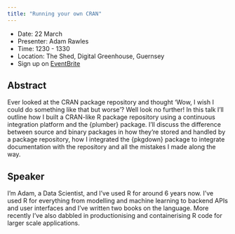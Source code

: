 ```yaml
---
title: "Running your own CRAN"
---
```


- Date: 22 March
- Presenter: Adam Rawles
- Time: 1230 - 1330
- Location: The Shed, Digital Greenhouse, Guernsey
- Sign up on [EventBrite](https://www.eventbrite.com/e/running-your-own-cran-tickets-556018866397)


## Abstract

Ever looked at the CRAN package repository and thought 'Wow, I wish I could do something like that but worse'? Well look no further! In this talk I'll outline how I built a CRAN-like R package repository using a continuous integration platform and the {plumber} package. I'll discuss the difference between source and binary packages in how they're stored and handled by a package repository, how I integrated the {pkgdown} package to integrate documentation with the repository and all the mistakes I made along the way.


## Speaker

I'm Adam, a Data Scientist, and I've used R for around 6 years now. I've used R for everything from modelling and machine learning to backend APIs and user interfaces and I've written two books on the language. More recently I've also dabbled in productionising and containerising R code for larger scale applications.

